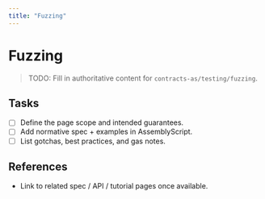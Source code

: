 ```yaml
---
title: "Fuzzing"
---
```


# Fuzzing

> TODO: Fill in authoritative content for `contracts-as/testing/fuzzing`.

## Tasks
- [ ] Define the page scope and intended guarantees.
- [ ] Add normative spec + examples in AssemblyScript.
- [ ] List gotchas, best practices, and gas notes.

## References
- Link to related spec / API / tutorial pages once available.
